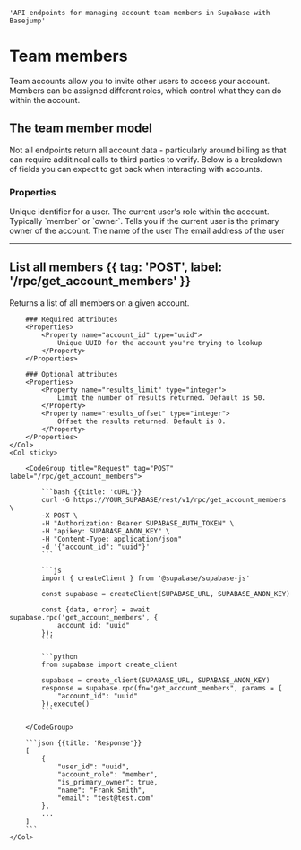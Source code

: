     'API endpoints for managing account team members in Supabase with Basejump'

# Team members

Team accounts allow you to invite other users to access your account. Members can be assigned different roles, which control what they can do within the account.

## The team member model

Not all endpoints return all account data - particularly around billing as that can require additinoal calls to third parties to verify. Below is a breakdown of fields you can expect to get back when interacting with accounts.

### Properties

<Properties>
    <Property name="user_id" type="uuid">
        Unique identifier for a user.
    </Property>
    <Property name="account_role" type="string">
        The current user's role within the account. Typically `member` or `owner`.
    </Property>
    <Property name="is_primary_owner" type="boolean">
        Tells you if the current user is the primary owner of the account.
    </Property>
    <Property name="name" type="string">
        The name of the user
    </Property>
    <Property name="email" type="string">
        The email address of the user
    </Property>
</Properties>

---

## List all members {{ tag: 'POST', label: '/rpc/get_account_members' }}

<Row>
    <Col>
        Returns a list of all members on a given account.

        ### Required attributes
        <Properties>
            <Property name="account_id" type="uuid">
                Unique UUID for the account you're trying to lookup
            </Property>
        </Properties>

        ### Optional attributes
        <Properties>
            <Property name="results_limit" type="integer">
                Limit the number of results returned. Default is 50.
            </Property>
            <Property name="results_offset" type="integer">
                Offset the results returned. Default is 0.
            </Property>
        </Properties>
    </Col>
    <Col sticky>

        <CodeGroup title="Request" tag="POST" label="/rpc/get_account_members">

            ```bash {{title: 'cURL'}}
            curl -G https://YOUR_SUPABASE/rest/v1/rpc/get_account_members \
            -X POST \
            -H "Authorization: Bearer SUPABASE_AUTH_TOKEN" \
            -H "apikey: SUPABASE_ANON_KEY" \
            -H "Content-Type: application/json"
            -d '{"account_id": "uuid"}'
            ```

            ```js
            import { createClient } from '@supabase/supabase-js'

            const supabase = createClient(SUPABASE_URL, SUPABASE_ANON_KEY)

            const {data, error} = await supabase.rpc('get_account_members', {
                account_id: "uuid"
            });
            ```

            ```python
            from supabase import create_client

            supabase = create_client(SUPABASE_URL, SUPABASE_ANON_KEY)
            response = supabase.rpc(fn="get_account_members", params = {
                "account_id": "uuid"
            }).execute()
            ```

        </CodeGroup>

        ```json {{title: 'Response'}}
        [
            {
                "user_id": "uuid",
                "account_role": "member",
                "is_primary_owner": true,
                "name": "Frank Smith",
                "email": "test@test.com"
            },
            ...
        ]
        ```
    </Col>
</Row>

